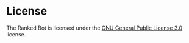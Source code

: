 # License
The Ranked Bot is licensed under the [GNU General Public License 3.0](https://github.com/Avoku/RankedBot/blob/master/LICENSE) license.